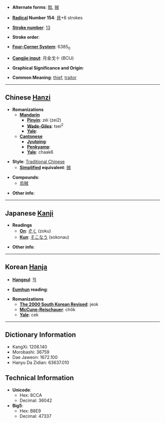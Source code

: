 * '''Alternate forms''': [[戝]], [[贼]]

* '''[[Wiktionary:Chinese radical index| Radical]] Number 154''': [[Wiktionary:Chinese radical index 貝|貝]]+6 strokes

* '''[[Wiktionary:Chinese total strokes index|Stroke number]]''': [[Wiktionary:Chinese total strokes index 13|13]]

* '''Stroke order''': 

* '''[[Wiktionary:Chinese four corner index|Four-Corner System]]''': 6385<sub>0</sub>

* '''[[Wiktionary:Chinese Cangjie index|Cangjie input]]''': 月金戈十 (BCIJ)

* '''Graphical Significance and Origin''': 

* '''Common Meaning''': [[thief]], [[traitor]]

----

== Chinese [[Hanzi]] ==

* '''Romanizations'''
** '''[[Mandarin]]'''
*** '''[[Pinyin]]''': zéi (zei2)
*** '''[[Wade-Giles]]''': tsei<sup>2</sup>
*** '''[[Yale]]''': 
** '''[[Cantonese]]'''
*** '''[[Jyutping]]''':
*** '''[[Penkyamp]]''': 
*** '''[[Yale]]''': chaak6

* '''Style''': [[Traditional Chinese]] 
** '''[[Simplified Chinese|Simplified]] equivalent''': [[贼]]

* '''Compounds''':
**[[烏賊]]

* '''Other info''': 

----

== Japanese [[Kanji]] ==

* '''Readings'''
** '''[[On]]''': [[ぞく]] (zoku)
** '''[[Kun]]''': [[そこなう]] (sokonau)

* '''Other info''':  

----

== Korean [[Hanja]] ==

* '''[[Hangeul]]''': [[적]]

* '''[[Eumhun]] reading''': 

* '''Romanizations'''
** '''[[The 2000 South Korean Revised Romanization|The 2000 South Korean Revised]]''': jeok
** '''[[McCune-Reischauer]]''': chŏk
** '''[[Yale]]''': cek

----

== Dictionary Information ==

* KangXi: 1208.140
* Morobashi: 36759
* Dae Jaweon: 1672.100
* Hanyu Da Zidian: 63637.010

== Technical Information ==

* '''Unicode''':
** Hex: 8CCA
** Decimal: 36042
* '''Big5''':
** Hex: B8E9
** Decimal: 47337